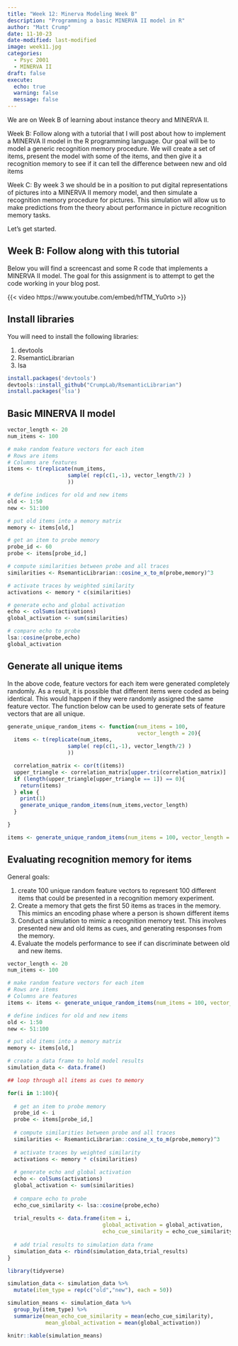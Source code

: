 ```yaml
---
title: "Week 12: Minerva Modeling Week B"
description: "Programming a basic MINERVA II model in R"
author: "Matt Crump"
date: 11-10-23
date-modified: last-modified
image: week11.jpg
categories:
  - Psyc 2001
  - MINERVA II
draft: false
execute:
  echo: true
  warning: false
  message: false
---
```


We are on Week B of learning about instance theory and MINERVA II.

Week B: Follow along with a tutorial that I will post about how to implement a MINERVA II model in the R programming language. Our goal will be to model a generic recognition memory procedure. We will create a set of items, present the model with some of the items, and then give it a recognition memory to see if it can tell the difference between new and old items

Week C: By week 3 we should be in a position to put digital representations of pictures into a MINERVA II memory model, and then simulate a recognition memory procedure for pictures. This simulation will allow us to make predictions from the theory about performance in picture recognition memory tasks. 

Let's get started.

## Week B: Follow along with this tutorial

Below you will find a screencast and some R code that implements a MINERVA II model. The goal for this assignment is to attempt to get the code working in your blog post.

{{< video https://www.youtube.com/embed/hfTM_Yu0rto >}}

## Install libraries

You will need to install the following libraries:

1. devtools
2. RsemanticLibrarian
3. lsa

```r
install.packages('devtools')
devtools::install_github("CrumpLab/RsemanticLibrarian")
install.packages('lsa')
```


## Basic MINERVA II model

```r
vector_length <- 20
num_items <- 100

# make random feature vectors for each item
# Rows are items
# Columns are features
items <- t(replicate(num_items,
                   sample( rep(c(1,-1), vector_length/2) )
                   ))

# define indices for old and new items
old <- 1:50
new <- 51:100

# put old items into a memory matrix
memory <- items[old,]

# get an item to probe memory
probe_id <- 60
probe <- items[probe_id,]

# compute similarities between probe and all traces
similarities <- RsemanticLibrarian::cosine_x_to_m(probe,memory)^3

# activate traces by weighted similarity
activations <- memory * c(similarities)

# generate echo and global activation
echo <- colSums(activations)
global_activation <- sum(similarities)

# compare echo to probe
lsa::cosine(probe,echo)
global_activation

```

## Generate all unique items

In the above code, feature vectors for each item were generated completely randomly. As a result, it is possible that different items were coded as being identical. This would happen if they were randomly assigned the same feature vector. The function below can be used to generate sets of feature vectors that are all unique.

```r

generate_unique_random_items <- function(num_items = 100,
                                         vector_length = 20){
  items <- t(replicate(num_items,
                   sample( rep(c(1,-1), vector_length/2) )
                   ))

  correlation_matrix <- cor(t(items))
  upper_triangle <- correlation_matrix[upper.tri(correlation_matrix)]
  if (length(upper_triangle[upper_triangle == 1]) == 0){
    return(items)
  } else {
    print(1)
    generate_unique_random_items(num_items,vector_length)
  }

}

items <- generate_unique_random_items(num_items = 100, vector_length = 20)


```


## Evaluating recognition memory for items

General goals:

1. create 100 unique random feature vectors to represent 100 different items that could be presented in a recognition memory experiment.
2. Create a memory that gets the first 50 items as traces in the memory. This mimics an encoding phase where a person is shown different items
3. Conduct a simulation to mimic a recognition memory test. This involves presented new and old items as cues, and generating responses from the memory.
4. Evaluate the models performance to see if can discriminate between old and new items.


```r
vector_length <- 20
num_items <- 100

# make random feature vectors for each item
# Rows are items
# Columns are features
items <- items <- generate_unique_random_items(num_items = 100, vector_length = 20)

# define indices for old and new items
old <- 1:50
new <- 51:100

# put old items into a memory matrix
memory <- items[old,]

# create a data frame to hold model results
simulation_data <- data.frame()

## loop through all items as cues to memory

for(i in 1:100){
     
  # get an item to probe memory
  probe_id <- i
  probe <- items[probe_id,]
  
  # compute similarities between probe and all traces
  similarities <- RsemanticLibrarian::cosine_x_to_m(probe,memory)^3
  
  # activate traces by weighted similarity
  activations <- memory * c(similarities)
  
  # generate echo and global activation
  echo <- colSums(activations)
  global_activation <- sum(similarities)
  
  # compare echo to probe
  echo_cue_similarity <- lsa::cosine(probe,echo)
  
  trial_results <- data.frame(item = i,
                              global_activation = global_activation,
                              echo_cue_similarity = echo_cue_similarity)
  
  # add trial results to simulation data frame
  simulation_data <- rbind(simulation_data,trial_results)
}

library(tidyverse)

simulation_data <- simulation_data %>%
  mutate(item_type = rep(c("old","new"), each = 50))

simulation_means <- simulation_data %>%
  group_by(item_type) %>%
  summarize(mean_echo_cue_similarity = mean(echo_cue_similarity),
            mean_global_activation = mean(global_activation))

knitr::kable(simulation_means)
```




